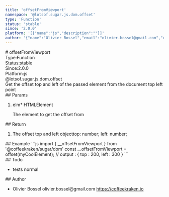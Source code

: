 ```yaml
---
title: 'offsetFromViewport'
namespace: '@lotsof.sugar.js.dom.offset'
type: 'Function'
status: 'stable'
since: '2.0.0'
platform: '[{"name":"js","description":""}]'
author: '{"name":"Olivier Bossel","email":"olivier.bossel@gmail.com","url":"https://coffeekraken.io"}'
---
```

<div class="docmap-mdx">
# offsetFromViewport
<div class="_metas">
<div class="_type"><span class="_type-label">Type:</span><span class="_type-value">Function</span></div>
<div class="_status"><span class="_status-label">Status:</span><span class="_status-value -stable">stable</span></div>
<div class="_since"><span class="_since-label">Since:</span><span class="_since-value">2.0.0</span></div>
<div class="_platform"><span class="_platform-label">Platform:</span><span class="_platform-value">js</span></div>
</div>
<div class="_namespace">@lotsof.sugar.js.dom.offset</div>
<div class="_description">
Get the offset top and left of the passed element from the document top left point
</div>
<div class="_params">
## Params
<ol class="_list">
<li class="_item">
<span class="_name">elm<span class="_required">*</span></span><span class="_default"></span> <span class="_type">HTMLElement</span>
<p class="_description">The element to get the offset from</p>
</li>
</ol>
</div>
<div class="_return">
## Return
<ol class="_list">
<li class="_item">
<span class="_description">The offset top and left object</span><span class="_default"></span><span class="_type">top&colon; number&semi; left&colon; number&semi;</span>
</li>
</ol>
</div>
<div class="_examples">
## Example
```js
import { __offsetFromViewport } from '@coffeekraken/sugar/dom'
const __offsetFromViewport = offset(myCoolElement);
// output : { top : 200, left : 300 }
```
</div>
<div class="_todo">
## Todo
<ul class="_list">
<li class="_item">
<span class="_description">tests</span>
<span class="_priority -normal">normal</span>
</li>
</ul>
</div>
<div class="_author">
## Author
<ul class="_list">
<li class="_item">
<span class="_name">Olivier Bossel</span>
<span class="_email">olivier.bossel@gmail.com</span>
<a href="https://coffeekraken.io" target="_blank" class="_url">https://coffeekraken.io</a>
</li>
</ul>
</div>
</div>